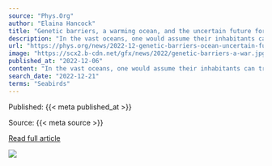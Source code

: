 ```yaml
---
source: "Phys.Org"
author: "Elaina Hancock"
title: "Genetic barriers, a warming ocean, and the uncertain future for an important forage fish"
description: "In the vast oceans, one would assume their inhabitants can travel far and wide and, as a result, populations of a species would mix freely. But this doesn't appear to be the case for a vital forage fish called the sand lance."
url: "https://phys.org/news/2022-12-genetic-barriers-ocean-uncertain-future.html"
image: "https://scx2.b-cdn.net/gfx/news/2022/genetic-barriers-a-war.jpg"
published_at: "2022-12-06"
content: "In the vast oceans, one would assume their inhabitants can travel far and wide and, as a result, populations of a species would mix freely. But this doesn't appear to be the case for a vital forage f… [+6533 chars]"
search_date: "2022-12-21"
terms: "Seabirds"
---
```



Published: {{< meta published_at >}}


Source: {{< meta source >}}


[Read full article]({{< meta url >}})



![](`r rmarkdown::metadata$image[1]`)
